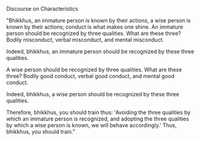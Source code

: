 Discourse on Characteristics

"Bhikkhus, an immature person is known by their actions, a wise person is known by their actions; conduct is what makes one shine. An immature person should be recognized by three qualities. What are these three? Bodily misconduct, verbal misconduct, and mental misconduct.

Indeed, bhikkhus, an immature person should be recognized by these three qualities.

A wise person should be recognized by three qualities. What are these three? Bodily good conduct, verbal good conduct, and mental good conduct.

Indeed, bhikkhus, a wise person should be recognized by these three qualities.

Therefore, bhikkhus, you should train thus: 'Avoiding the three qualities by which an immature person is recognized, and adopting the three qualities by which a wise person is known, we will behave accordingly.' Thus, bhikkhus, you should train."
